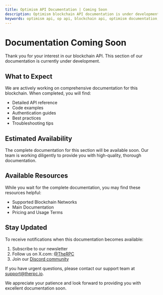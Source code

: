 ```yaml
---
title: Optimism API Documentation | Coming Soon
description: Optimism blockchain API documentation is under development. Stay updated on our progress and explore available resources while you wait for comprehensive guides and references.
keywords: optimism api, op api, blockchain api, optimism documentation, optimism integration, cryptocurrency api, optimism development, blockchain development, ethereum layer 2
---
```


# Documentation Coming Soon

Thank you for your interest in our blockchain API. This section of our documentation is currently under development.

## What to Expect

We are actively working on comprehensive documentation for this blockchain. When completed, you will find:

- Detailed API reference
- Code examples
- Authentication guides
- Best practices
- Troubleshooting tips

## Estimated Availability

The complete documentation for this section will be available soon. Our team is working diligently to provide you with high-quality, thorough documentation.

## Available Resources

While you wait for the complete documentation, you may find these resources helpful:

- <Link to="/chains">Supported Blockchain Networks</Link>
- <Link to="/docs">Main Documentation</Link>
- <Link to="/pricing">Pricing and Usage Terms</Link>

## Stay Updated

To receive notifications when this documentation becomes available:

1. Subscribe to our newsletter
2. Follow us on X.com: <a href="https://x.com/therpcio" target="_blank" rel="noopener noreferrer">@TheRPC</a>
3. Join our <a href="https://discord.gg/yN7Shhx94G" target="_blank" rel="noopener noreferrer">Discord community</a>

If you have urgent questions, please contact our support team at support@therpc.io.

We appreciate your patience and look forward to providing you with excellent documentation soon.
